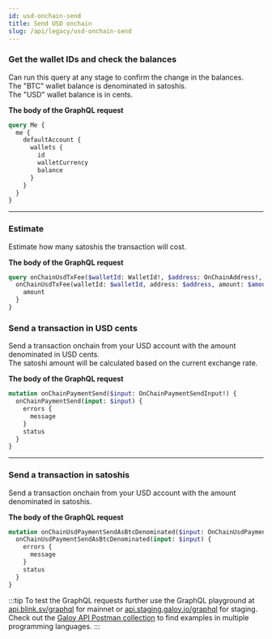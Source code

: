 ```yaml
---
id: usd-onchain-send
title: Send USD onchain
slug: /api/legacy/usd-onchain-send
---
```



<AuthProvider>

  <SetApiEndpoint />

  <SetAuthToken />

### Get the wallet IDs and check the balances

Can run this query at any stage to confirm the change in the balances.<br />
The "BTC" wallet balance is denominated in satoshis.<br />
The "USD" wallet balance is in cents.

**The body of the GraphQL request**

```graphql
query Me {
  me {
    defaultAccount {
      wallets {
        id
        walletCurrency
        balance
      }
    }
  }
}
```

  <GetWalletDataUsd />

---

### Estimate

Estimate how many satoshis the transaction will cost.

**The body of the GraphQL request**

```graphql
query onChainUsdTxFee($walletId: WalletId!, $address: OnChainAddress!, $amount: CentAmount!) {
  onChainUsdTxFee(walletId: $walletId, address: $address, amount: $amount) {
    amount
  }
}
```

  <OnChainUsdTxFee />

### Send a transaction in USD cents

Send a transaction onchain from your USD account with the amount denominated in USD cents.<br />
The satoshi amount will be calculated based on the current exchange rate.

**The body of the GraphQL request**

```graphql
mutation onChainPaymentSend($input: OnChainPaymentSendInput!) {
  onChainPaymentSend(input: $input) {
    errors {
      message
    }
    status
  }
}
```

  <OnChainUsdPaymentSend />

---

### Send a transaction in satoshis

Send a transaction onchain from your USD account with the amount denominated in satoshis.<br />

**The body of the GraphQL request**

```graphql
mutation onChainUsdPaymentSendAsBtcDenominated($input: OnChainUsdPaymentSendAsBtcDenominatedInput!) {
  onChainUsdPaymentSendAsBtcDenominated(input: $input) {
    errors {
      message
    }
    status
  }
}
```

  <OnChainUsdPaymentSendAsBtcDenominated />

</AuthProvider>

:::tip
To test the GraphQL requests further use the GraphQL playground at [api.blink.sv/graphql](https://api.blink.sv/graphql) for mainnet or [api.staging.galoy.io/graphql](https://api.staging.galoy.io/graphql) for staging.<br />
Check out the [Galoy API Postman collection](https://documenter.getpostman.com/view/29391384/2s9YCAQq3z#ed78e464-9874-4bf7-9b7b-92e5a898db83) to find examples in multiple programming languages.
:::
